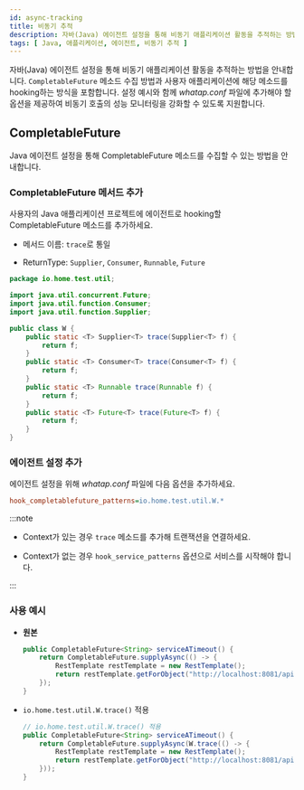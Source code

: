 ```yaml
---
id: async-tracking
title: 비동기 추적
description: 자바(Java) 에이전트 설정을 통해 비동기 애플리케이션 활동을 추적하는 방법을 안내합니다. CompletableFuture 메소드 수집 방법과 사용자 애플리케이션에 해당 메소드를 hooking하는 방식을 포함합니다. 설정 예시와 함께 whatap.conf 파일에 추가해야 할 옵션을 제공하여 비동기 호출의 성능 모니터링을 강화할 수 있도록 지원합니다.
tags: [ Java, 애플리케이션, 에이전트, 비동기 추적 ]
---
```


자바(Java) 에이전트 설정을 통해 비동기 애플리케이션 활동을 추적하는 방법을 안내합니다. `CompletableFuture` 메소드 수집 방법과 사용자 애플리케이션에 해당 메소드를 hooking하는 방식을 포함합니다. 설정 예시와 함께 *whatap.conf* 파일에 추가해야 할 옵션을 제공하여 비동기 호출의 성능 모니터링을 강화할 수 있도록 지원합니다.

## CompletableFuture

Java 에이전트 설정을 통해 CompletableFuture 메소드를 수집할 수 있는 방법을 안내합니다. 

### CompletableFuture 메서드 추가

사용자의 Java 애플리케이션 프로젝트에 에이전트로 hooking할 CompletableFuture 메소드를 추가하세요.

* 메서드 이름: `trace`로 통일

* ReturnType: `Supplier`, `Consumer`, `Runnable`, `Future`

```java
package io.home.test.util;

import java.util.concurrent.Future;
import java.util.function.Consumer;
import java.util.function.Supplier;

public class W {
    public static <T> Supplier<T> trace(Supplier<T> f) {
        return f;
    }
    public static <T> Consumer<T> trace(Consumer<T> f) {
        return f;
    }
    public static <T> Runnable trace(Runnable f) {
        return f;
    }
    public static <T> Future<T> trace(Future<T> f) {
        return f;
    }
}
```

### 에이전트 설정 추가

에이전트 설정을 위해 *whatap.conf* 파일에 다음 옵션을 추가하세요.

```ini title='whatap.conf'
hook_completablefuture_patterns=io.home.test.util.W.*
```

:::note

* Context가 있는 경우 `trace` 메소드를 추가해 트랜잭션을 연결하세요.

* Context가 없는 경우 `hook_service_patterns` 옵션으로 서비스를 시작해야 합니다.

:::

### 사용 예시

* **원본**

  ```java showLineNumbers
  public CompletableFuture<String> serviceATimeout() {
      return CompletableFuture.supplyAsync(() -> {
          RestTemplate restTemplate = new RestTemplate();
          return restTemplate.getForObject("http://localhost:8081/api/serviceB/timeout", String.class);
      });
  }
  ```

* `io.home.test.util.W.trace()` 적용

  ```java showLineNumbers {3}
  // io.home.test.util.W.trace() 적용
  public CompletableFuture<String> serviceATimeout() {
      return CompletableFuture.supplyAsync(W.trace(() -> {
          RestTemplate restTemplate = new RestTemplate();
          return restTemplate.getForObject("http://localhost:8081/api/serviceB/timeout", String.class);
      }));
  }
  ```